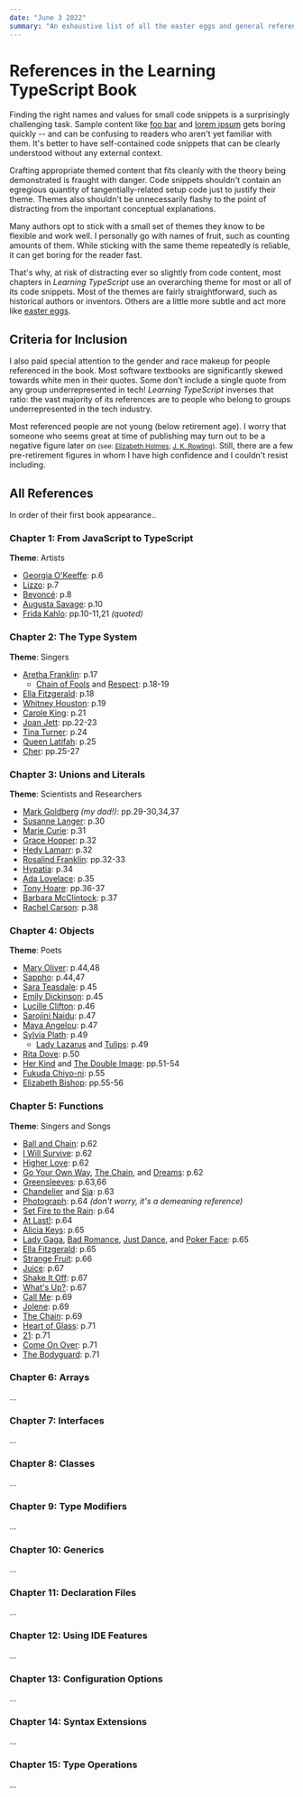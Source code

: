 ```yaml
---
date: "June 3 2022"
summary: "An exhaustive list of all the easter eggs and general references in the Learning TypeScript book."
---
```


# References in the Learning TypeScript Book

Finding the right names and values for small code snippets is a surprisingly challenging task.
Sample content like [foo bar](https://en.wikipedia.org/wiki/Foobar) and [lorem ipsum](https://en.wikipedia.org/wiki/Lorem_ipsum) gets boring quickly -- and can be confusing to readers who aren't yet familiar with them.
It's better to have self-contained code snippets that can be clearly understood without any external context.

Crafting appropriate themed content that fits cleanly with the theory being demonstrated is fraught with danger.
Code snippets shouldn't contain an egregious quantity of tangentially-related setup code just to justify their theme.
Themes also shouldn't be unnecessarily flashy to the point of distracting from the important conceptual explanations.

Many authors opt to stick with a small set of themes they know to be flexible and work well.
I personally go with names of fruit, such as counting amounts of them.
While sticking with the same theme repeatedly is reliable, it can get boring for the reader fast.

That's why, at risk of distracting ever so slightly from code content, most chapters in _Learning TypeScript_ use an overarching theme for most or all of its code snippets.
Most of the themes are fairly straightforward, such as historical authors or inventors.
Others are a little more subtle and act more like [easter eggs](<https://en.wikipedia.org/wiki/Easter_egg_(media)>).

<!--truncate-->

## Criteria for Inclusion

I also paid special attention to the gender and race makeup for people referenced in the book.
Most software textbooks are significantly skewed towards white men in their quotes.
Some don't include a single quote from any group underrepresented in tech!
_Learning TypeScript_ inverses that ratio: the vast majority of its references are to people who belong to groups underrepresented in the tech industry.

Most referenced people are not young (below retirement age).
I worry that someone who seems great at time of publishing may turn out to be a negative figure later on <small>(see: [Elizabeth Holmes](https://en.wikipedia.org/wiki/Elizabeth_Holmes#Downfall); [J. K. Rowling](https://en.wikipedia.org/wiki/J._K._Rowling#Transgender_people))</small>.
Still, there are a few pre-retirement figures in whom I have high confidence and I couldn't resist including.

## All References

In order of their first book appearance..

### Chapter 1: From JavaScript to TypeScript

**Theme**: Artists

- [Georgia O'Keeffe](https://en.wikipedia.org/wiki/Georgia_O%27Keeffe): p.6
- [Lizzo](https://en.wikipedia.org/wiki/Lizzo): p.7
- [Beyoncé](https://en.wikipedia.org/wiki/Beyonc%C3%A9): p.8
- [Augusta Savage](https://en.wikipedia.org/wiki/Augusta_Savage): p.10
- [Frida Kahlo](https://en.wikipedia.org/wiki/Frida_Kahlo): pp.10-11,21 _(quoted)_

### Chapter 2: The Type System

**Theme**: Singers

- [Aretha Franklin](https://en.wikipedia.org/wiki/Aretha_Franklin): p.17
  - [Chain of Fools](https://en.wikipedia.org/wiki/Chain_of_Fools) and [Respect](<https://en.wikipedia.org/wiki/Respect_(song)#Aretha_Franklin_version>): p.18-19
- [Ella Fitzgerald](https://en.wikipedia.org/wiki/Ella_Fitzgerald): p.18
- [Whitney Houston](https://en.wikipedia.org/wiki/Whitney_Houston): p.19
- [Carole King](https://en.wikipedia.org/wiki/Carole_King): p.21
- [Joan Jett](https://en.wikipedia.org/wiki/Joan_Jett): pp.22-23
- [Tina Turner](https://en.wikipedia.org/wiki/Tina_Turner): p.24
- [Queen Latifah](https://en.wikipedia.org/wiki/Queen_Latifah): p.25
- [Cher](https://en.wikipedia.org/wiki/Cher): pp.25-27

### Chapter 3: Unions and Literals

**Theme**: Scientists and Researchers

- [Mark Goldberg](http://www.cs.rpi.edu/~goldberg) _(my dad!)_: pp.29-30,34,37
- [Susanne Langer](https://en.wikipedia.org/wiki/Susanne_Langer): p.30
- [Marie Curie](https://en.wikipedia.org/wiki/Marie_Curie): p.31
- [Grace Hopper](https://en.wikipedia.org/wiki/Grace_Hopper): p.32
- [Hedy Lamarr](https://en.wikipedia.org/wiki/Hedy_Lamarr): p.32
- [Rosalind Franklin](https://en.wikipedia.org/wiki/Rosalind_Franklin): pp.32-33
- [Hypatia](https://en.wikipedia.org/wiki/Hypatia): p.34
- [Ada Lovelace](https://en.wikipedia.org/wiki/Ada_Lovelace): p.35
- [Tony Hoare](https://en.wikipedia.org/wiki/Tony_Hoare): pp.36-37
- [Barbara McClintock](https://en.wikipedia.org/wiki/Barbara_McClintock): p.37
- [Rachel Carson](https://en.wikipedia.org/wiki/Rachel_Carson): p.38

### Chapter 4: Objects

**Theme**: Poets

- [Mary Oliver](https://en.wikipedia.org/wiki/Mary_Oliver): p.44,48
- [Sappho](https://en.wikipedia.org/wiki/Sappho): p.44,47
- [Sara Teasdale](https://en.wikipedia.org/wiki/Sara_Teasdale): p.45
- [Emily Dickinson](https://en.wikipedia.org/wiki/Emily_Dickinson): p.45
- [Lucille Clifton](https://en.wikipedia.org/wiki/Lucille_Clifton): p.46
- [Sarojini Naidu](https://en.wikipedia.org/wiki/Sarojini_Naidu): p.47
- [Maya Angelou](https://en.wikipedia.org/wiki/Maya_Angelou): p.47
- [Sylvia Plath](https://en.wikipedia.org/wiki/Sylvia_Plath): p.49
  - [Lady Lazarus](https://en.wikipedia.org/wiki/Lady_Lazarus) and [Tulips](<https://en.wikipedia.org/wiki/Tulips_(poem)>): p.49
- [Rita Dove](https://en.wikipedia.org/wiki/Rita_Dove): p.50
- [Her Kind](https://www.poetryfoundation.org/poems/42560/her-kind) and [The Double Image](https://www.poetryfoundation.org/poems/53110/the-double-image): pp.51-54
- [Fukuda Chiyo-ni](https://en.wikipedia.org/wiki/Fukuda_Chiyo-ni): p.55
- [Elizabeth Bishop](https://en.wikipedia.org/wiki/Elizabeth_Bishop): pp.55-56

### Chapter 5: Functions

**Theme**: Singers and Songs

- [Ball and Chain](<https://en.wikipedia.org/wiki/Ball_and_Chain_(Big_Mama_Thornton_song)>): p.62
- [I Will Survive](https://en.wikipedia.org/wiki/I_Will_Survive): p.62
- [Higher Love](https://en.wikipedia.org/wiki/Higher_Love#Kygo_and_Whitney_Houston_version): p.62
- [Go Your Own Way](https://en.wikipedia.org/wiki/Go_Your_Own_Way), [The Chain](https://en.wikipedia.org/wiki/The_Chain), and [Dreams](<https://en.wikipedia.org/wiki/Dreams_(Fleetwood_Mac_song)>): p.62
- [Greensleeves](https://en.wikipedia.org/wiki/Greensleeves): p.63,66
- [Chandelier](<https://en.wikipedia.org/wiki/Chandelier_(song)>) and [Sia](https://en.wikipedia.org/wiki/Sia): p.63
- [Photograph](<https://en.wikipedia.org/wiki/Photograph_(Nickelback_song)>): p.64 _(don't worry, it's a demeaning reference)_
- [Set Fire to the Rain](https://en.wikipedia.org/wiki/Set_Fire_to_the_Rain): p.64
- [At Last!](https://en.wikipedia.org/wiki/At_Last!): p.64
- [Alicia Keys](https://en.wikipedia.org/wiki/Alicia_Keys): p.65
- [Lady Gaga](https://en.wikipedia.org/wiki/Lady_Gaga), [Bad Romance](https://en.wikipedia.org/wiki/Bad_Romance), [Just Dance](<https://en.wikipedia.org/wiki/Just_Dance_(song)>), and [Poker Face](<https://en.wikipedia.org/wiki/Poker_Face_(song)>): p.65
- [Ella Fitzgerald](https://en.wikipedia.org/wiki/Ella_Fitzgerald): p.65
- [Strange Fruit](https://en.wikipedia.org/wiki/Strange_Fruit): p.66
- [Juice](<https://en.wikipedia.org/wiki/Juice_(Lizzo_song)>): p.67
- [Shake It Off](https://en.wikipedia.org/wiki/Shake_It_Off): p.67
- [What's Up?](<https://en.wikipedia.org/wiki/What%27s_Up%3F_(4_Non_Blondes_song)>): p.67
- [Call Me](<https://en.wikipedia.org/wiki/Call_Me_(Blondie_song)>): p.69
- [Jolene](<https://en.wikipedia.org/wiki/Jolene_(song)>): p.69
- [The Chain](https://en.wikipedia.org/wiki/The_Chain): p.69
- [Heart of Glass](<https://en.wikipedia.org/wiki/Heart_of_Glass_(song)>): p.71
- [21](<https://en.wikipedia.org/wiki/21_(Adele_album)>): p.71
- [Come On Over](https://en.wikipedia.org/wiki/Come_On_Over): p.71
- [The Bodyguard](<https://en.wikipedia.org/wiki/The_Bodyguard_(soundtrack)>): p.71

### Chapter 6: Arrays

...

### Chapter 7: Interfaces

...

### Chapter 8: Classes

...

### Chapter 9: Type Modifiers

...

### Chapter 10: Generics

...

### Chapter 11: Declaration Files

...

### Chapter 12: Using IDE Features

...

### Chapter 13: Configuration Options

...

### Chapter 14: Syntax Extensions

...

### Chapter 15: Type Operations

...
